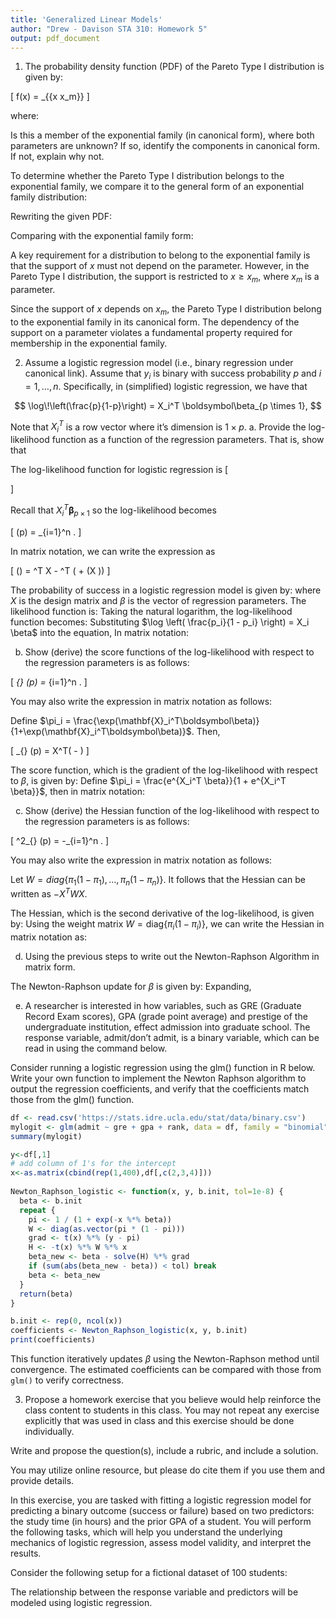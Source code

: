 ```yaml
---
title: 'Generalized Linear Models'
author: "Drew - Davison STA 310: Homework 5"
output: pdf_document
---
```


1. The probability density function (PDF) of the Pareto Type I distribution is given by:

\[
f(x) = \frac{\alpha x_m^\alpha}{x^{\alpha+1}} \mathbf{1}_{\{x \geq x_m\}}
\]

where:
\begin{itemize}
    \item \( \mathbf{1}_{\{x \geq x_m\}} \) is the indicator function, which is 1 if \( x \geq x_m \) and 0 otherwise.
    \item \( \alpha > 0 \) is the shape parameter.
    \item \( x_m > 0 \) is the scale parameter (minimum possible value) of the data.
\end{itemize}

Is this a member of the exponential family (in canonical form), where both parameters are unknown? If so, identify the components in canonical form. If not, explain why not. 

To determine whether the Pareto Type I distribution belongs to the exponential family, we compare it to the general form of an exponential family distribution:

\begin{equation}
    f(x|\theta) = h(x) \exp \left( \eta(\theta) T(x) - A(\theta) \right).
\end{equation}

Rewriting the given PDF:

\begin{equation}
    f(x) = \alpha x_m^{\alpha} \exp \left( - (\alpha + 1) \ln x \right) \mathbb{1}_{\{x \geq x_m\}}.
\end{equation}

Comparing with the exponential family form:
\begin{itemize}
    \item The term $\exp(- (\alpha+1) \ln x)$ suggests that the sufficient statistic is $T(x) = \ln x$.
    \item The coefficient $(\alpha+1)$ corresponds to the natural parameter $\eta(\theta)$.
    \item The function $h(x)$ should be independent of the parameter.
\end{itemize}

A key requirement for a distribution to belong to the exponential family is that the support of $x$ must not depend on the parameter. However, in the Pareto Type I distribution, the support is restricted to $x \geq x_m$, where $x_m$ is a parameter.

Since the support of $x$ depends on $x_m$, the Pareto Type I distribution \textbf{does not} belong to the exponential family in its canonical form. The dependency of the support on a parameter violates a fundamental property required for membership in the exponential family.


\newpage

2. Assume a logistic regression model (i.e., binary regression under canonical link). Assume that $y_i$ is binary with success probability $p$\footnote{This technically should be $p_i$, but for simplicity of the derivation, I am supressing this notation.} and $i=1, \ldots, n.$ Specifically, in (simplified) logistic regression, we have that 

$$
\log\!\left(\frac{p}{1-p}\right) = X_i^T \boldsymbol\beta_{p \times 1},
$$

<!-- $$ -->
<!-- \log\!\left(\frac{p}{1-p}\right) = X_{n \times p} \boldsymbol\beta_{p \times 1}, -->
<!-- $$ -->
Note that $X_i^T$ is a row vector where it's dimension is $1 \times p.$
a. Provide the log-likelihood function as a function of the regression parameters. That is, show that

The log-likelihood function for logistic regression is
\[
\begin{aligned}
\mathcal{L}(p) &= \prod_{i=1}^n f(y_i) \\
&= \prod_{i=1}^n p^{\,y_i}(1-p)^{\,1-y_i}, \\
\log\mathcal{L}(p) &= \sum_{i=1}^n \Bigl[ y_i\log(p) + \log(1-p) - y_i\log(1-p) \Bigr] \\
&= \sum_{i=1}^n \Bigl[ y_i\,\log\!\left(\frac{p}{1-p}\right) + \log(1-p) \Bigr].
\end{aligned}
\]

Recall that $X_i^T \boldsymbol\beta_{p \times 1}$
so the log-likelihood becomes

\[
\log\mathcal{L}(p) = \sum_{i=1}^n \Bigl[ y_i\,\mathbf{X}_i^T\boldsymbol\beta - \log\!\left(1+\exp\bigl(\mathbf{X}_i^T\boldsymbol\beta\bigr)\right) \Bigr].
\]

In matrix notation, we can write the expression as


\[
\log\mathcal{L}(\beta) = \boldsymbol{y}^T X \boldsymbol\beta - 
\boldsymbol{1}^T \log(\boldsymbol{1} + \exp(X \boldsymbol\beta))
\]

\section{(a) Log-Likelihood Function}

The probability of success in a logistic regression model is given by:
\begin{equation}
    \log \left( \frac{p}{1 - p} \right) = X \beta,
\end{equation}
where $X$ is the design matrix and $\beta$ is the vector of regression parameters. The likelihood function is:
\begin{equation}
    L(\beta) = \prod_{i=1}^{n} p_i^{y_i} (1 - p_i)^{1 - y_i}.
\end{equation}
Taking the natural logarithm, the log-likelihood function becomes:
\begin{equation}
    \log L(\beta) = \sum_{i=1}^{n} \left[ y_i \log p_i + (1 - y_i) \log (1 - p_i) \right].
\end{equation}
Substituting $\log \left( \frac{p_i}{1 - p_i} \right) = X_i \beta$ into the equation,
\begin{equation}
    \log L(\beta) = \sum_{i=1}^{n} \left[ y_i X_i \beta - \log (1 + e^{X_i \beta}) \right].
\end{equation}
In matrix notation:
\begin{equation}
    \log L(\beta) = y^T X \beta - 1^T \log (1 + e^{X \beta}).
\end{equation}

b. Show (derive) the score functions of the log-likelihood with respect to the regression parameters is as follows:

\[
\nabla_{\boldsymbol\beta} \log\mathcal{L}(p) = \sum_{i=1}^n \left[ y_i\,\mathbf{X}_i - \frac{\exp(\mathbf{X}_i^T\boldsymbol\beta)}{1+\exp(\mathbf{X}_i^T\boldsymbol\beta)}\,\mathbf{X}_i \right].
\]

You may also write the expression in matrix notation as follows:

Define $\pi_i = \frac{\exp(\mathbf{X}_i^T\boldsymbol\beta)}{1+\exp(\mathbf{X}_i^T\boldsymbol\beta)}$. Then, 

\[
\nabla_{\boldsymbol\beta} \log\mathcal{L}(p) = X^T(\boldsymbol{y} - \boldsymbol\pi)
\]

\section{(b) Score Function}

The score function, which is the gradient of the log-likelihood with respect to $\beta$, is given by:
\begin{equation}
    \nabla_{\beta} \log L(\beta) = \sum_{i=1}^{n} \left( y_i X_i - \frac{e^{X_i^T \beta}}{1 + e^{X_i^T \beta}} X_i \right).
\end{equation}
Define $\pi_i = \frac{e^{X_i^T \beta}}{1 + e^{X_i^T \beta}}$, then in matrix notation:
\begin{equation}
    \nabla_{\beta} \log L(\beta) = X^T (y - \pi).
\end{equation}

c. Show (derive) the Hessian function of the log-likelihood with respect to the regression parameters is as follows:

\[
\nabla^2_{\boldsymbol\beta} \log\mathcal{L}(p) = -\sum_{i=1}^n \left[ \frac{1}{1+\exp(\mathbf{X}_i^T\boldsymbol\beta)} \cdot \frac{\exp(\mathbf{X}_i^T\boldsymbol\beta)}{1+\exp(\mathbf{X}_i^T\boldsymbol\beta)}\,\mathbf{X}_i\,\mathbf{X}_i^T \right].
\]

You may also write the expression in matrix notation as follows:

Let $W = diag \{ \pi_1(1- \pi_1), \ldots, \pi_n (1- \pi_n) \}.$ It follows that the Hessian can be written as $-X^T W X.$

\section{(c) Hessian Matrix}

The Hessian, which is the second derivative of the log-likelihood, is given by:
\begin{equation}
    \nabla^2_{\beta} \log L(\beta) = - \sum_{i=1}^{n} \left( \frac{1}{1 + e^{X_i^T \beta}} \cdot \frac{e^{X_i^T \beta}}{1 + e^{X_i^T \beta}} X_i X_i^T \right).
\end{equation}
Using the weight matrix $W = \text{diag}\{\pi_i(1 - \pi_i)\}$, we can write the Hessian in matrix notation as:
\begin{equation}
    \nabla^2_{\beta} \log L(\beta) = -X^T W X.
\end{equation}

d. Using the previous steps to write out the Newton-Raphson Algorithm in matrix form.

\section{(d) Newton-Raphson Algorithm}

The Newton-Raphson update for $\beta$ is given by:
\begin{equation}
    \beta^{(t+1)} = \beta^{(t)} - \left( \nabla^2_{\beta} \log L(\beta) \right)^{-1} \nabla_{\beta} \log L(\beta).
\end{equation}
Expanding,
\begin{equation}
    \beta^{(t+1)} = \beta^{(t)} + (X^T W X)^{-1} X^T (y - \pi).
\end{equation}

e. A researcher is interested in how variables, such as GRE (Graduate Record Exam scores), GPA (grade point average) and prestige of the undergraduate institution, effect admission into graduate school. The response variable, admit/don’t admit, is a binary variable, which can be read in using the command below. 

Consider running a logistic regression using the glm() function in R below. Write your own function to implement the Newton Raphson algorithm to output the regression coefficients, and verify that the coefficients match those from the glm() function. 

```r
df <- read.csv('https://stats.idre.ucla.edu/stat/data/binary.csv')
mylogit <- glm(admit ~ gre + gpa + rank, data = df, family = "binomial"(link = "logit"))
summary(mylogit)
```

```r
y<-df[,1]
# add column of 1's for the intercept
x<-as.matrix(cbind(rep(1,400),df[,c(2,3,4)])) 
 
Newton_Raphson_logistic <- function(x, y, b.init, tol=1e-8) {
  beta <- b.init
  repeat {
    pi <- 1 / (1 + exp(-x %*% beta))
    W <- diag(as.vector(pi * (1 - pi)))
    grad <- t(x) %*% (y - pi)
    H <- -t(x) %*% W %*% x
    beta_new <- beta - solve(H) %*% grad
    if (sum(abs(beta_new - beta)) < tol) break
    beta <- beta_new
  }
  return(beta)
}
```


```r
b.init <- rep(0, ncol(x))
coefficients <- Newton_Raphson_logistic(x, y, b.init)
print(coefficients)
```

This function iteratively updates $\beta$ using the Newton-Raphson method until convergence. The estimated coefficients can be compared with those from `glm()` to verify correctness.


\newpage

3. Propose a homework exercise that you believe would help reinforce the class content to students in this class. You may not repeat any exercise explicitly that was used in class and this exercise should be done individually. 

Write and propose the question(s), include a rubric, and include a solution. 

You may utilize online resource, but please do cite them if you use them and provide details. 

\section*{Problem Description:}

In this exercise, you are tasked with fitting a logistic regression model for predicting a binary outcome (success or failure) based on two predictors: the study time (in hours) and the prior GPA of a student. You will perform the following tasks, which will help you understand the underlying mechanics of logistic regression, assess model validity, and interpret the results.

Consider the following setup for a fictional dataset of 100 students:

\begin{itemize}
    \item \textbf{Response Variable (Y)}: Whether a student passes or fails the exam (1 = pass, 0 = fail).
    \item \textbf{Predictor Variables:}
    \begin{itemize}
        \item \textbf{Study Time (X1)}: Number of hours spent studying.
        \item \textbf{GPA (X2)}: Prior GPA of the student (on a scale from 0 to 4).
    \end{itemize}
\end{itemize}

The relationship between the response variable and predictors will be modeled using logistic regression.

\section*{Tasks:}

\begin{enumerate}
    \item \textbf{Identify the Binomial Random Variable}
    \begin{itemize}
        \item[a.] Define the response variable and assess if it follows a binomial distribution. What assumptions are required to use the binomial distribution for modeling this type of data? How would you check these assumptions?
    \end{itemize}

    \item \textbf{Write the Logistic Regression Model}
    \begin{itemize}
        \item[a.] Write the logistic regression model for predicting the probability of passing the exam using study time and GPA as predictors.
        \item[b.] Express the logistic regression model in two forms: (1) as a function of the logit (log-odds) and (2) as a function of the probability \( p \).
    \end{itemize}

    \item \textbf{Fit the Logistic Regression Model}
    \begin{itemize}
        \item[a.] Conceptually describe the fitting procedure of logistic regression. How does it differ from fitting a linear least squares regression (LLSR) model, which you might use for continuous outcomes?
    \end{itemize}

    \item \textbf{Interpret the Coefficients}
    \begin{itemize}
        \item[a.] Suppose the estimated coefficients for the logistic regression model are:
        \[
        \hat{\beta_0} = -2, \quad \hat{\beta_1} = 0.3, \quad \hat{\beta_2} = 0.5
        \]
        Interpret these coefficients in terms of odds ratios. What do these coefficients suggest about the relationship between the predictors (study time, GPA) and the probability of passing the exam?
    \end{itemize}

    \item \textbf{Use Residual Deviance for Model Evaluation}
    \begin{itemize}
        \item[a.] Define residual deviance in the context of logistic regression.
        \item[b.] How would you compare the model with predictors (study time and GPA) to a null model (model with no predictors)? What role does the residual deviance play in this comparison?
    \end{itemize}

    \item \textbf{Model Evaluation: Unusual Observations and Transformations}
    \begin{itemize}
        \item[a.] Describe how residual analysis can be used to identify unusual observations or influential points in the logistic regression model. What are the next steps you might take if you find such observations?
        \item[b.] How could transformations of the predictors (study time and GPA) affect the model fit? What types of transformations might you consider, if any?
    \end{itemize}

    \item \textbf{Binary vs. Binomial Responses}
    \begin{itemize}
        \item[a.] Discuss the difference between fitting a logistic regression model with a binary response (such as the pass/fail variable) and a binomial response.
        \item[b.] If the response variable were binomial (e.g., the number of passes out of a fixed number of students), how would the logistic regression model change? Provide a conceptual description of how you would model such a response.
    \end{itemize}
\end{enumerate}

\section*{Rubric:}

\begin{table}[ht]
\centering
\resizebox{\textwidth}{!}{%
\begin{tabular}{|l|c|l|}
\hline
\textbf{Criterion} & \textbf{Points} & \textbf{Description} \\ \hline
\textbf{Identification of Binomial Random Variable} & 15 & Correctly identifies the response variable as binomial and assesses the validity of the binomial assumptions. \\ \hline
\textbf{Logistic Regression Model} & 20 & Accurately writes the logistic regression model in both logit and \( p \) forms. \\ \hline
\textbf{Fitting Procedure} & 15 & Clearly explains the difference between fitting logistic regression and fitting linear regression for binary outcomes. \\ \hline
\textbf{Interpretation of Coefficients} & 20 & Accurately interprets the estimated coefficients in terms of odds ratios, explaining the impact of each predictor on the response variable. \\ \hline
\textbf{Model Evaluation Using Residual Deviance} & 20 & Correctly defines and applies residual deviance for model comparison and evaluation. \\ \hline
\textbf{Residual Analysis and Transformations} & 5 & Provides a clear discussion of how to use residual analysis to detect issues and potential transformations of predictors. \\ \hline
\textbf{Binary vs. Binomial Responses} & 5 & Demonstrates a clear understanding of the difference between binary and binomial logistic regression models. \\ \hline
\textbf{Total} & 100 & \\ \hline
\end{tabular}%
}
\end{table}

\section*{Solution Outline:}

\begin{enumerate}
    \item \textbf{Identify the Binomial Random Variable}
    \begin{itemize}
        \item The response variable `Y` is binary: 1 = pass, 0 = fail. The assumptions of the binomial distribution are:  
        - The trials (students) are independent.  
        - Each trial results in either success or failure (pass or fail).  
        - The probability of success (passing the exam) is constant across trials.  
        These assumptions can be checked using exploratory data analysis and graphical methods.
    \end{itemize}

    \item \textbf{Write the Logistic Regression Model}
    \begin{itemize}
        \item The logistic regression model is:  
        \[
        \log \left( \frac{p}{1 - p} \right) = \beta_0 + \beta_1 \cdot \text{study time} + \beta_2 \cdot \text{GPA}
        \]
        The corresponding model in terms of probability is:
        \[
        p = \frac{1}{1 + \exp{-(\beta_0 + \beta_1 \cdot \text{study time} + \beta_2 \cdot \text{GPA})}}.
        \]
    \end{itemize}

    \item \textbf{Fit the Logistic Regression Model}
    \begin{itemize}
        \item Logistic regression uses maximum likelihood estimation (MLE) to find the coefficients that best fit the model. Unlike linear regression, which uses ordinary least squares, logistic regression estimates the parameters by maximizing the likelihood function.
    \end{itemize}

    \item \textbf{Interpret the Coefficients}
    \begin{itemize}
        \item \( \beta_0 \) is the log-odds of passing when study time and GPA are zero.  
        \item \( \beta_1 \) (0.3): For each additional hour of study time, the odds of passing increase by a factor of \( \exp(0.3) \approx 1.35 \).  
        \item \( \beta_2 \) (0.5): For each additional point in GPA, the odds of passing increase by a factor of \( \exp(0.5) \approx 1.65 \).
    \end{itemize}

    \item \textbf{Use Residual Deviance for Model Evaluation}
    \begin{itemize}
        \item Residual deviance is used to evaluate the model’s fit. The residual deviance for a model is the difference between the log-likelihood of the fitted model and the log-likelihood of the saturated model (perfect fit). Comparing this value with the null model’s deviance tells us how much better the model fits the data.
    \end{itemize}

    \item \textbf{Model Evaluation: Unusual Observations and Transformations}
    \begin{itemize}
        \item Residuals can be plotted to check for influential observations. If any residuals are unusually large, they may indicate outliers or influential data points. Consider transformations like logarithms or polynomial terms if the relationship between the predictors and outcome is non-linear.
    \end{itemize}

    \item \textbf{Binary vs. Binomial Responses}
    \begin{itemize}
        \item \textbf{Binary Response}: A binary logistic regression models the probability of one of two outcomes (e.g., pass/fail).  
        \item \textbf{Binomial Response}: If we had counts of successes (e.g., number of passes out of a group of students), the logistic regression model would model the probability of success as a binomial distribution (number of successes out of a fixed number of trials).
    \end{itemize}
\end{enumerate}
